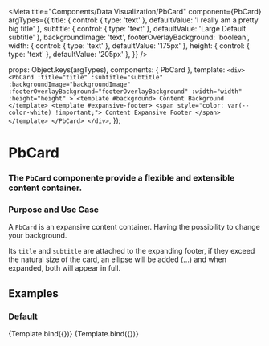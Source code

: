 
<Meta
  title="Components/Data Visualization/PbCard"
  component={PbCard}
  argTypes={{
      title: {
        control: {
          type: 'text'
        },
        defaultValue: 'I really am a pretty big title'
      },
      subtitle: {
        control: {
          type: 'text'
        },
        defaultValue: 'Large Default subtitle'
      },
      backgroundImage: 'text',
      footerOverlayBackground: 'boolean',
      width: {
        control: {
          type: 'text'
        },
        defaultValue: '175px'
      },
      height: {
        control: {
          type: 'text'
        },
        defaultValue: '205px'
      },
  }}
/>

  props: Object.keys(argTypes),
  components: { PbCard },
  template: `
    <div>
      <PbCard
        :title="title"
        :subtitle="subtitle"
        :backgroundImage="backgroundImage"
        :footerOverlayBackground="footerOverlayBackground"
        :width="width"
        :height="height"
      >
        <template #background>
          Content Background
        </template>
        <template #expansive-footer>
          <span style="color: var(--color-white) !important;">
            Content Expansive Footer
          </span>
        </template>
      </PbCard>
    </div>
  `,
});

# **PbCard**
### The `PbCard` componente provide a flexible and extensible content container.

### Purpose and Use Case

A `PbCard` is an expansive content container.
Having the possibility to change your background.

Its `title` and `subtitle` are attached to the expanding footer,
if they exceed the natural size of the card, an ellipse will be added (...)
and when expanded, both will appear in full.

## Examples

### Default

<Canvas>
  <Story name="Default">
    {Template.bind({})}
  </Story>
</Canvas>

<Canvas>
  <Story
    name="With Background Image"
    args={{
      backgroundImage: 'https://adapcon-pro-staging-microservice-file-public.s3.sa-east-1.amazonaws.com/stage-simplificamais/store/images/000087a0268f141f2a69fdbd4ce13a4b-1-20210504172244656_1000x1000.jpg',
      footerOverlayBackground: true,
    }}
  >
    {Template.bind({})}
  </Story>
</Canvas>
